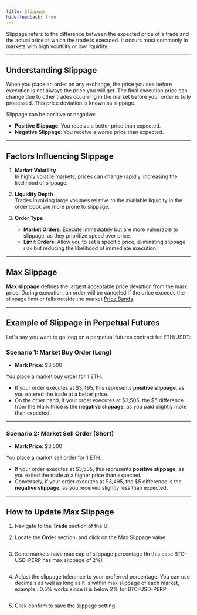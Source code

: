 ```yaml
---
title: Slippage
hide-feedback: true
---
```


Slippage refers to the difference between the expected price of a trade and the actual price at which the trade is executed. It occurs most commonly in markets with high volatility or low liquidity.

---

## Understanding Slippage  
When you place an order on any exchange, the price you see before execution is not always the price you will get. The final execution price can change due to other trades occurring in the market before your order is fully processed. This price deviation is known as slippage.  

Slippage can be positive or negative:  
- **Positive Slippage**: You receive a better price than expected.  
- **Negative Slippage**: You receive a worse price than expected.  

---

## Factors Influencing Slippage  
1. **Market Volatility**  
   In highly volatile markets, prices can change rapidly, increasing the likelihood of slippage.  

2. **Liquidity Depth**  
   Trades involving large volumes relative to the available liquidity in the order book are more prone to slippage.

3. **Order Type**  
   - **Market Orders**: Execute immediately but are more vulnerable to slippage, as they prioritize speed over price.  
   - **Limit Orders**: Allow you to set a specific price, eliminating slippage risk but reducing the likelihood of immediate execution.

---

## Max Slippage  

**Max slippage** defines the largest acceptable price deviation from the mark price. During execution, an order will be canceled if the price exceeds the slippage limit or falls outside the market [Price Bands](https://docs.paradex.trade/documentation/risk-system/price-bands).

---

## Example of Slippage in Perpetual Futures  

Let's say you want to go long on a perpetual futures contract for ETH/USDT:  

### Scenario 1: Market Buy Order (Long)  
- **Mark Price**: \$3,500  

You place a market buy order for 1 ETH.  
- If your order executes at \$3,495, this represents **positive slippage**, as you entered the trade at a better price.  
- On the other hand, if your order executes at \$3,505, the \$5 difference from the Mark Price is the **negative slippage**, as you paid slightly more than expected.  

---

### Scenario 2: Market Sell Order (Short)  
- **Mark Price**: \$3,500  

You place a market sell order for 1 ETH.  
- If your order executes at \$3,505, this represents **positive slippage**, as you exited the trade at a higher price than expected.  
- Conversely, if your order executes at \$3,495, the \$5 difference is the **negative slippage**, as you received slightly less than expected.  

--- 

## How to Update Max Slippage  
1. Navigate to the **Trade** section of the UI

2. Locate the **Order** section, and click on the Max Slippage value

<Frame>
  <img src="../../assets/Slippage-1.png" alt="" />
</Frame>

3. Some markets have max cap of slippage percentage (In this case BTC-USD-PERP has max slippage of 2%)

<Frame>
  <img src="../../assets/Slippage-2.png" alt="" />
</Frame>

4. Adjust the slippage tolerance to your preferred percentage. You can use decimals as well as long as it is within max slippage of each market, example : 0.5% works since it is below 2% for BTC-USD-PERP.

<Frame>
  <img src="../../assets/Slippage-3.png" alt="" />
</Frame>

5. Click confirm to save the slippage setting

<Frame>
  <img src="../../assets/Slippage-4.png" alt="" />
</Frame>